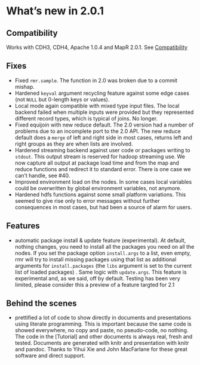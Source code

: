 # What's new in 2.0.1

## Compatibility 

Works with CDH3, CDH4, Apache 1.0.4 and MapR 2.0.1. See [Compatibility](compatibility.md)

## Fixes
* Fixed `rmr.sample`. The function in 2.0 was broken due to a commit mishap.
* Hardened `keyval` argument recycling feature against some edge cases (not `NULL` but 0-length keys or values).
* Local mode again compatible with mixed type input files. The local backend failed when multiple inputs were provided but they represented different record types, which is typical of joins. No longer.
* Fixed equijoin with new reduce default. The 2.0 version had a number of problems due to an incomplete port to the 2.0 API. The new reduce default does a `merge` of left and right side in most cases, returns left and right groups as they are when lists are involved.
* Hardened streaming backend against user code or packages writing to `stdout`. This output stream is reserved for hadoop streaming use. We now capture all output at package load time and from the map and reduce functions and redirect it to standard error. There is one case we can't handle, see #40.
* Improved environment load  on the nodes. In some cases local variables could be overwritten by global environment variables, not anymore.
* Hardened hdfs functions against some small platform variations. This seemed to give rise only to error messages without further consequences in most cases, but had been a source of alarm for users.

## Features
* automatic package install & update feature (experimental). At default, nothing changes, you need to install all the packages you need on all the nodes. If you set the package option `install.args` to a list, even empty, rmr will try to install missing packages using that list as additional arguments for `install.packages` (the `libs` argument is set to the current list of loaded packages) . Same logic with `update.args`. This feature is experimental and, as we said, off by default. Testing has been very limited, please consider this a preview of a feature targted for 2.1

## Behind the scenes
* prettified a lot of code to show directly in documents and presentations using literate programming. This is important because the same code is showed everywhere, no copy and paste, no pseudo-code, no nothing. The code in the [Tutorial] and other documents is always real, fresh and tested. Documents are generated with knitr and presentation with knitr and pandoc. Thanks to  Yihui Xie and John MacFarlane for these great software and direct support.
